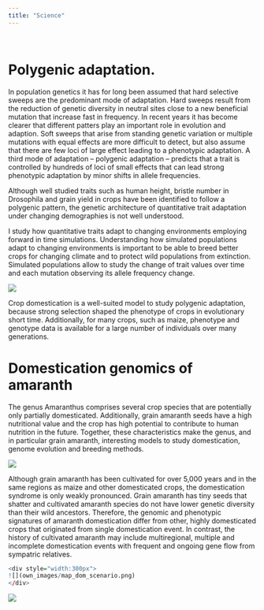 ```yaml
---
title: "Science"
---
```

&nbsp;

# Polygenic adaptation.

In population genetics it has for long been assumed that hard selective sweeps are the predominant mode of adaptation.
Hard sweeps result from the reduction of genetic diversity in neutral sites close to a new beneficial mutation that increase fast in frequency.
In recent years it has become clearer that different patters play an important role in evolution and adaption.
Soft sweeps that arise from standing genetic variation or multiple mutations with equal effects are more difficult to detect, but also assume that there are few loci of large effect leading to a phenotypic adaptation.
A third mode of adaptation -- polygenic adaptation -- predicts that a trait is controlled by hundreds of loci of small effects that can lead strong phenotypic adaptation by minor shifts in allele frequencies.

Although well studied traits such as human height, bristle number in Drosophila and grain yield in crops have been identified to follow a polygenic pattern, the genetic architecture of quantitative trait adaptation under changing demographies is not well understood.

I study how quantitative traits adapt to changing environments employing forward in time simulations. 
Understanding how simulated populations adapt to changing environments is important to be able to breed better crops for changing climate and to protect wild populations from extinction.
Simulated populations allow to study the change of trait values over time and each mutation observing its allele frequency change.

![](own_images/single_sim_trait_allele.png)

Crop domestication is a well-suited model to study polygenic adaptation, because strong selection shaped the phenotype of crops in evolutionary short time.
Additionally, for many crops, such as maize, phenotype and genotype data is available for a large number of individuals over many generations.


# Domestication genomics of amaranth

The genus Amaranthus comprises several crop species that are potentially only partially domesticated. Additionally, grain amaranth seeds have a high nutritional value and the crop has high potential to contribute to human nutrition in the future. Together, these characteristics make the genus, and in particular grain amaranth, interesting models to study domestication, genome evolution and breeding methods.

![](own_images/hyp_genome_fastAnc_with_BM.png)

Although grain amaranth has been cultivated for over 5,000 years and in the same regions as maize and other domesticated crops, the domestication syndrome is only weakly pronounced. Grain amaranth has tiny seeds that shatter and cultivated amaranth species do not have lower genetic diversity than their wild ancestors.
Therefore, the genomic and phenotypic signatures of amaranth domestication differ from other, highly domesticated crops that originated from single domestication event. In contrast, the history of cultivated amaranth may include multiregional, multiple and incomplete domestication events with frequent and ongoing gene flow from sympatric relatives. 


```r
<div style="width:300px">
![](own_images/map_dom_scenario.png)
</div>
```

![](own_images/map_dom_scenario.png)
<script>
  (function(i,s,o,g,r,a,m){i['GoogleAnalyticsObject']=r;i[r]=i[r]||function(){
  (i[r].q=i[r].q||[]).push(arguments)},i[r].l=1*new Date();a=s.createElement(o),
  m=s.getElementsByTagName(o)[0];a.async=1;a.src=g;m.parentNode.insertBefore(a,m)
  })(window,document,'script','https://www.google-analytics.com/analytics.js','ga');

  ga('create', 'UA-96594188-1', 'auto');
  ga('send', 'pageview');

</script>